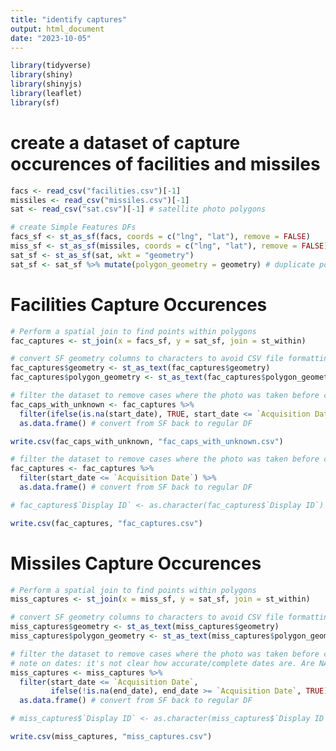 ```yaml
---
title: "identify captures"
output: html_document
date: "2023-10-05"
---
```


```r
library(tidyverse)
library(shiny)
library(shinyjs)
library(leaflet)
library(sf)
```

# create a dataset of capture occurences of facilities and missiles
```r
facs <- read_csv("facilities.csv")[-1]
missiles <- read_csv("missiles.csv")[-1]
sat <- read_csv("sat.csv")[-1] # satellite photo polygons
```




```r
# create Simple Features DFs
facs_sf <- st_as_sf(facs, coords = c("lng", "lat"), remove = FALSE)
miss_sf <- st_as_sf(missiles, coords = c("lng", "lat"), remove = FALSE)
sat_sf <- st_as_sf(sat, wkt = "geometry")
sat_sf <- sat_sf %>% mutate(polygon_geometry = geometry) # duplicate polygons because otherwise they'll be removed
```

# Facilities Capture Occurences
```r
# Perform a spatial join to find points within polygons
fac_captures <- st_join(x = facs_sf, y = sat_sf, join = st_within)

# convert SF geometry columns to characters to avoid CSV file formatting issues
fac_captures$geometry <- st_as_text(fac_captures$geometry)
fac_captures$polygon_geometry <- st_as_text(fac_captures$polygon_geometry)

# filter the dataset to remove cases where the photo was taken before construction started, including unknown start dates
fac_caps_with_unknown <- fac_captures %>% 
  filter(ifelse(is.na(start_date), TRUE, start_date <= `Acquisition Date`))%>%
  as.data.frame() # convert from SF back to regular DF

write.csv(fac_caps_with_unknown, "fac_caps_with_unknown.csv")

# filter the dataset to remove cases where the photo was taken before construction started, excluding unknown start dates
fac_captures <- fac_captures %>% 
  filter(start_date <= `Acquisition Date`) %>%
  as.data.frame() # convert from SF back to regular DF

# fac_captures$`Display ID` <- as.character(fac_captures$`Display ID`) # this should be unec.

write.csv(fac_captures, "fac_captures.csv")
```


# Missiles Capture Occurences
```r
# Perform a spatial join to find points within polygons
miss_captures <- st_join(x = miss_sf, y = sat_sf, join = st_within)

# convert SF geometry columns to characters to avoid CSV file formatting issues
miss_captures$geometry <- st_as_text(miss_captures$geometry)
miss_captures$polygon_geometry <- st_as_text(miss_captures$polygon_geometry)

# filter the dataset to remove cases where the photo was taken before construction started
# note on dates: it's not clear how accurate/complete dates are. Are NA end dates b/c data wasn't available or b/c the site never stopped being used? Are start dates accurate?
miss_captures <- miss_captures %>% 
  filter(start_date <= `Acquisition Date`,
         ifelse(!is.na(end_date), end_date >= `Acquisition Date`, TRUE)) %>%
  as.data.frame() # convert from SF back to regular DF

# miss_captures$`Display ID` <- as.character(miss_captures$`Display ID`) # this should be unec.

write.csv(miss_captures, "miss_captures.csv")
```

